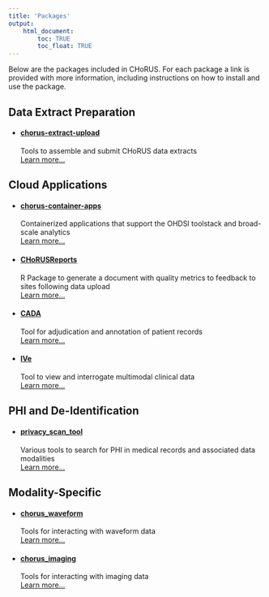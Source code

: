 ```yaml
---
title: 'Packages'
output: 
    html_document:
        toc: TRUE
        toc_float: TRUE
---
```


Below are the packages included in CHoRUS. For each package a link is provided with more information, including instructions on how to install and use the package.

<h2 id="pkg_header">Data Extract Preparation</h2>
<ul id="pkg">
<li><h4><i class="fas  fa-cube "></i> <a href="https://github.com/chorus-ai/chorus-extract-upload">chorus-extract-upload</a></h4>Tools to assemble and submit CHoRUS data extracts</br><a href="https://github.com/chorus-ai/chorus-extract-upload">Learn more...</a></li>
</ul>
<h2 id="pkg_header">Cloud Applications</h2>
<ul id="pkg">
<li><h4><i class="fas  fa-cube "></i> <a href="https://github.com/chorus-ai/chorus-container-apps">chorus-container-apps</a></h4>Containerized applications that support the OHDSI toolstack and broad-scale analytics</br><a href="https://github.com/chorus-ai/chorus-container-apps">Learn more...</a></li>
<li><h4><i class="fas  fa-cube "></i> <a href="https://github.com/chorus-ai/CHoRUSReports">CHoRUSReports</a></h4>R Package to generate a document with quality metrics to feedback to sites following data upload</br><a href="https://github.com/chorus-ai/CHoRUSReports">Learn more...</a></li>
<li><h4><i class="fas  fa-cube "></i> <a href="https://github.com/chorus-ai/CADA">CADA</a></h4>Tool for adjudication and annotation of patient records</br><a href="https://github.com/chorus-ai/CADA">Learn more...</a></li>
<li><h4><i class="fas  fa-cube "></i> <a href="https://github.com/chorus-ai/IVe">IVe</a></h4>Tool to view and interrogate multimodal clinical data</br><a href="https://github.com/chorus-ai/IVe">Learn more...</a></li>
</ul>
<h2 id="pkg_header">PHI and De-Identification</h2>
<ul id="pkg">
<li><h4><i class="fas  fa-cube "></i> <a href="https://github.com/chorus-ai/privacy_scan_tool">privacy_scan_tool</a></h4>Various tools to search for PHI in medical records and associated data modalities</br><a href="https://github.com/chorus-ai/privacy_scan_tool">Learn more...</a></li>
</ul>
<h2 id="pkg_header">Modality-Specific</h2>
<ul id="pkg">
<li><h4><i class="fas  fa-cube "></i> <a href="https://github.com/chorus-ai/chorus_waveform">chorus_waveform</a></h4>Tools for interacting with waveform data</br><a href="https://github.com/chorus-ai/chorus_waveform">Learn more...</a></li>
<li><h4><i class="fas  fa-cube "></i> <a href="https://github.com/chorus-ai/chorus_imaging">chorus_imaging</a></h4>Tools for interacting with imaging data</br><a href="https://github.com/chorus-ai/chorus_imaging">Learn more...</a></li>
</ul>

